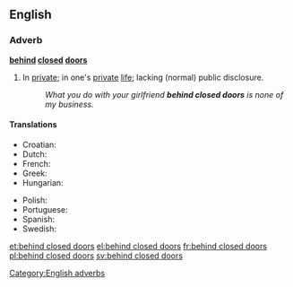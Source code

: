 ==English==

===Adverb===
'''[[behind]] [[closed]] [[doors]]'''

# {{context|prepositional phrase|idiomatic}} In [[private]]; in one's [[private]] [[life]]; lacking (normal) public disclosure.
#: ''What you do with your girlfriend '''behind closed doors''' is none of my business.''

====Translations====
{{trans-top|in private}}
* Croatian: {{t|hr|iza zatvorenih vrata}}
* Dutch: {{t|nl|achter gesloten deuren}}
* French: {{t+|fr|à huis clos}}
* Greek: {{t+|el|κεκλεισμένων των θυρών|tr=keklisménon ton thirón}}
* Hungarian: {{t-|hu|zárt ajtók mögött}}
{{trans-mid}}
* Polish: {{t-|pl|za zamkniętymi drzwiami}}
* Portuguese: {{t|pt|entre quatro paredes}}
* Spanish: {{t|es|a puerta cerrada}}
* Swedish: {{t|sv|bakom lyckta dörrar}}
{{trans-bottom}}

[[Category:English adverbs]]

[[et:behind closed doors]]
[[el:behind closed doors]]
[[fr:behind closed doors]]
[[pl:behind closed doors]]
[[sv:behind closed doors]]